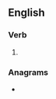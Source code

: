 ==English==

===Verb===
{{head|en|verb form}}

# {{en-past of|umpire}}

===Anagrams===
* {{anagrams|en|a=deimpru|dumpier|impured}}